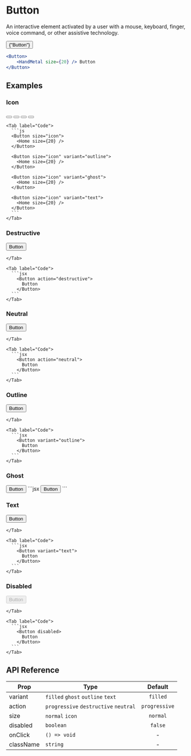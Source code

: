 
# Button

An interactive element activated by a user with a mouse, keyboard, finger, voice command, or other assistive technology.

<ComponentPreview>
    <Container
        paddingVer="md"
        gap="sm"
        justify="space-evenly"
        align="center"
        direction="row"
        style={{ width: "100%" }}
    >
        <Button>
            <HandMetal size={20} /> {"Button"}
        </Button>
    </Container>
</ComponentPreview>

```jsx copy
<Button>
    <HandMetal size={20} /> Button
</Button>
```

## Examples

### Icon

  <TabGroup>
    <Tab label="Preview">
      <Container paddingVer="md" gap="sm" justify="space-evenly" align="center" direction="row" style={{minHeight: "5rem"}}>
        <Button size="icon"><Home size={20} /></Button>
        <Button size="icon" variant="outline"><Home size={20} /></Button>
        <Button size="icon" variant="ghost"><Home size={20} /></Button>
        <Button size="icon" variant="text"><Home size={20} /></Button>
      </Container>
    </Tab>

    <Tab label="Code">
      ```js
      <Button size="icon">
        <Home size={20} />
      </Button>

      <Button size="icon" variant="outline">
        <Home size={20} />
      </Button>

      <Button size="icon" variant="ghost">
        <Home size={20} />
      </Button>

      <Button size="icon" variant="text">
        <Home size={20} />
      </Button>
      ```
    </Tab>

  </TabGroup>

### Destructive

  <TabGroup>
    <Tab label="Preview">
      <Container paddingVer="md" gap="sm" justify="space-evenly" align="center" direction="row" style={{minHeight: "5rem"}}>
        <Button action="destructive"> Button </Button>
      </Container>

    </Tab>

    <Tab label="Code">
      ```jsx
        <Button action="destructive">
          Button
        </Button>
      ```
    </Tab>

  </TabGroup>

### Neutral

  <TabGroup>
    <Tab label="Preview">
      <Container paddingVer="md" gap="sm" justify="space-evenly" align="center" direction="row" style={{minHeight: "5rem"}}>
        <Button action="neutral"> Button </Button>
      </Container>

    </Tab>

    <Tab label="Code">
      ```jsx
        <Button action="neutral">
          Button
        </Button>
      ```
    </Tab>

  </TabGroup>

### Outline

  <TabGroup>
    <Tab label="Preview">
      <Container paddingVer="md" gap="sm" justify="space-evenly" align="center" direction="row" style={{minHeight: "5rem"}}>
        <Button variant="outline"> Button </Button>
      </Container>

    </Tab>

    <Tab label="Code">
      ```jsx
        <Button variant="outline">
          Button
        </Button>
      ```
    </Tab>

  </TabGroup>

### Ghost

<TabGroup>
  <Tab label="Preview">
    <Container paddingVer="md" gap="sm" justify="space-evenly" align="center" direction="row" style={{minHeight: "5rem"}}>
      <Button variant="ghost">
        Button
      </Button>
    </Container>

  </Tab>

<Tab label="Code">
    ```jsx
    <Button variant="ghost">
      Button
    </Button>
    ```
</Tab>

</TabGroup>

### Text

  <TabGroup>
    <Tab label="Preview">
      <Container paddingVer="md" gap="sm" justify="space-evenly" align="center" direction="row" style={{minHeight: "5rem"}}>
        <Button variant="text"> Button </Button>
      </Container>

    </Tab>

    <Tab label="Code">
      ```jsx
        <Button variant="text">
          Button
        </Button>
      ```
    </Tab>

  </TabGroup>

### Disabled

  <TabGroup>
    <Tab label="Preview">
      <Container paddingVer="md" gap="sm" justify="space-evenly" align="center" direction="row" style={{minHeight: "5rem"}}>
        <Button disabled> Button </Button>
      </Container>

    </Tab>

    <Tab label="Code">
      ```jsx
        <Button disabled>
          Button
        </Button>
      ```
    </Tab>

  </TabGroup>

## API Reference

| Prop                   | Type                                  |    Default    |
| ---------------------- | ------------------------------------- | :-----------: |
| <Prop>variant</Prop>   | `filled` `ghost` `outline` `text`     |   `filled`    |
| <Prop>action</Prop>    | `progressive` `destructive` `neutral` | `progressive` |
| <Prop>size</Prop>      | `normal` `icon`                       |   `normal`    |
| <Prop>disabled</Prop>  | `boolean`                             |    `false`    |
| <Prop>onClick</Prop>   | `() => void`                          |       -       |
| <Prop>className</Prop> | `string`                              |       -       |
